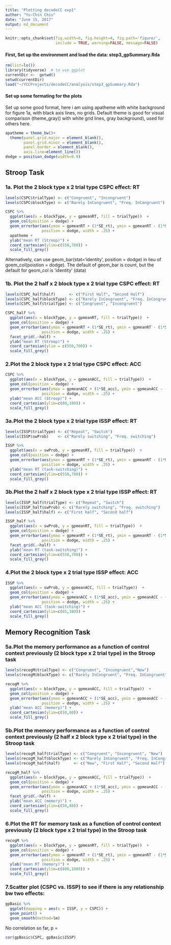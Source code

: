 ```yaml
---
title: "Plotting decodeCC exp1"
author: "Yu-Chin Chiu"
date: "June 15, 2017"
output: md_document
---
```


```r
knitr::opts_chunk$set(fig.width=6, fig.height=4, fig.path='figure/',
                      include = TRUE, warning=FALSE, message=FALSE)
```

#### First, Set up the environment and load the data: step3_gpSummary.Rda
```r
rm(list=ls())
library(tidyverse)  # to use ggplot 
currentDir <-  getwd()
setwd(currentDir)
load("~/YCCProjects/decodeCC/analysis/step3_gpSummary.Rda")
```

#### Set up some formating for the plots
Set up some good format, here i am using apatheme with white background for figure 1a, with black axis lines, no grids.
Default theme is good for visual comparison (theme_gray() with white grid lines, gray background), used for others here.

```r
apatheme = theme_bw()+
  theme(panel.grid.major = element_blank(),
        panel.grid.minor = element_blank(),
        panel.border = element_blank(),
        axis.line=element_line())
dodge = position_dodge(width=0.9)
```
## Stroop Task
### 1a. Plot the 2 block type x 2 trial type CSPC effect: RT
```r
levels(CSPC$trialType) <- c("Congruent", "Incongruent")
levels(CSPC$blockType) <- c("Rarely InCongruent", "Freq. InCongruent")

CSPC %>%
  ggplot(aes(x = blockType, y = gpmeanRT, fill = trialType))  +
  geom_col(position = dodge) + 
  geom_errorbar(aes(ymax = gpmeanRT + (1*SE_rt), ymin = gpmeanRT - (1*SE_rt)), 
                position = dodge, width = .25) + 
  apatheme + 
  ylab("mean RT (Stroop)") +
  coord_cartesian(ylim=c(550,700)) +
  scale_fill_grey()

```

Alternatively, can use geom_bar(stat='identity', position = dodge) in lieu of goem_col(poistion = dodge). 
The default of geom_bar is count, but the default for geom_col is 'identity' (data)

### 1b. Plot the 2 half x 2 block type x 2 trial type CSPC effect: RT
```r
levels(CSPC_half$half)      <- c("First Half", "Second Half")
levels(CSPC_half$blockType) <- c("Rarely InCongruent", "Freq. InCongruent")
levels(CSPC_half$trialType) <- c("Congruent", "Incongruent")

CSPC_half %>%
  ggplot(aes(x = blockType, y = gpmeanRT, fill = trialType))  +
  geom_col(position = dodge) + 
  geom_errorbar(aes(ymax = gpmeanRT + (1*SE_rt), ymin = gpmeanRT - (1*SE_rt)), 
                position = dodge, width = .25) + 
  facet_grid(.~half) + 
  ylab("mean RT (Stroop)") +
  coord_cartesian(ylim = c(550,700)) +
  scale_fill_grey() 

```

### 2.Plot the 2 block type x 2 trial type CSPC effect: ACC
```r
CSPC %>%
  ggplot(aes(x = blockType, y = gpmeanACC, fill = trialType))  +
  geom_col(position = dodge) + 
  geom_errorbar(aes(ymax = gpmeanACC + (1*SE_acc), ymin = gpmeanACC - (1*SE_acc)), 
                position = dodge, width = .25) + 
  ylab("mean ACC (Stroop)") +
  coord_cartesian(ylim=c(80,100)) +
  scale_fill_grey()
```

### 3a.Plot the 2 block type x 2 trial type ISSP effect: RT
```r
levels(ISSP$trialType) <- c("Repeat", "Switch")
levels(ISSP$swProb)    <- c("Rarely switching", "Freq. switching")

ISSP %>%
  ggplot(aes(x = swProb, y = gpmeanRT, fill = trialType))  +
  geom_col(position = dodge) + 
  geom_errorbar(aes(ymax = gpmeanRT + (1*SE_rt), ymin = gpmeanRT - (1*SE_rt)), 
                position = dodge, width = .25) + 
  ylab("mean RT (task-switching)") +
  coord_cartesian(ylim=c(550,700)) +
  scale_fill_grey()


```

### 3b.Plot the 2 half x 2 block type x 2 trial type ISSP effect: RT
```r
levels(ISSP_half$trialType) <- c("Repeat", "Switch")
levels(ISSP_half$swProb) <- c("Rarely switching", "Freq. switching")
levels(ISSP_half$half) <- c("First half", "Second half")

ISSP_half %>%
  ggplot(aes(x = swProb, y = gpmeanRT, fill = trialType))  +
  geom_col(position = dodge) + 
  geom_errorbar(aes(ymax = gpmeanRT + (1*SE_rt), ymin = gpmeanRT - (1*SE_rt)), 
                position = dodge, width = .25) + 
  facet_grid(.~half) + 
  ylab("mean RT (task-switching)") +
  coord_cartesian(ylim=c(550,700)) +
  scale_fill_grey()
```

### 4.Plot the 2 block type x 2 trial type ISSP effect: ACC
```r
ISSP %>%
  ggplot(aes(x = swProb, y = gpmeanACC, fill = trialType))  +
  geom_col(position = dodge) + 
  geom_errorbar(aes(ymax = gpmeanACC + (1*SE_acc), ymin = gpmeanACC - (1*SE_acc)), 
                position = dodge, width = .25) + 
  ylab("mean ACC (task-switching)") +
  coord_cartesian(ylim=c(65,100)) +
  scale_fill_grey()
```

## Memory Recognition Task
### 5a.Plot the memory performance as a function of control context previously (2 block type x 2 trial type) in the Stroop task
```r
levels(recogM$trialType) <- c("Congruent", "Incongruent","New")
levels(recogM$blockType) <- c("Rarely InCongruent", "Freq. InCongruent", "New")

recogM %>%
  ggplot(aes(x = blockType, y = gpmeanACC, fill = trialType))  +
  geom_col(position = dodge) + 
  geom_errorbar(aes(ymax = gpmeanACC + (1*SE_acc), ymin = gpmeanACC - (1*SE_acc)), 
                position = dodge, width = .25) + 
  ylab("mean ACC (memory)") +
  coord_cartesian(ylim=c(50,80)) +
  scale_fill_grey()

```

### 5b.Plot the memory performance as a function of control context previously (2 half x 2 block type x 2 trial type) in the Stroop task
```r
levels(recogM_half$trialType) <- c("Congruent", "Incongruent", "New")
levels(recogM_half$blockType) <- c("Rarely InCongruent", "Freq. InCongruent", "New")
levels(recogM_half$half)      <- c("New", "First Half", "Second Half")

recogM_half %>%
  ggplot(aes(x = blockType, y = gpmeanACC, fill = trialType))  +
  geom_col(position = dodge) + 
  geom_errorbar(aes(ymax = gpmeanACC + (1*SE_acc), ymin = gpmeanACC - (1*SE_acc)), 
                position = dodge, width = .25) + 
  facet_grid(.~half) + 
  ylab("mean ACC (memory)") +
  coord_cartesian(ylim=c(50,80)) +
  scale_fill_grey()

```

### 6.Plot the RT for memory task as a function of control context previously (2 block type x 2 trial type) in the Stroop task
```r
recogM %>%
  ggplot(aes(x = blockType, y = gpmeanRT, fill = trialType))  +
  geom_col(position = dodge) + 
  geom_errorbar(aes(ymax = gpmeanRT + (1*SE_rt), ymin = gpmeanRT - (1*SE_rt)), 
                position = dodge, width = .25) + 
  ylab("mean RT (memory)") +
  coord_cartesian(ylim=c(800,1000)) +
  scale_fill_grey()

```

### 7.Scatter plot (CSPC vs. ISSP) to see if there is any relationship bw two effects: 
```r
gpBasic %>%
  ggplot(mapping = aes(x = ISSP, y = CSPC)) + 
  geom_point() + 
  geom_smooth(method=lm)

```

No correlation so far, p = 

```r
cor(gpBasic$CSPC, gpBasic$ISSP)
 
```
